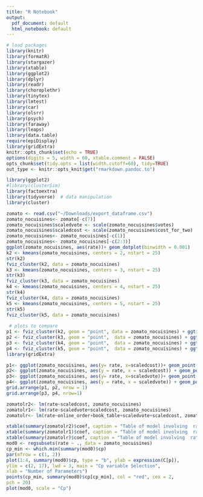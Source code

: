 ```yaml
---
title: "R Notebook"
output:
  pdf_document: default
  html_notebook: default
---
```

```r
# load packages
library(knitr)
library(formatR)
library(stargazer)
library(xtable)
library(ggplot2)    
library(dplyr)    
library(readr)    
library(choroplethr)
library(tinytex)
library(lmtest)
library(car)
library(olsrr)
library(psych)
library(faraway)
library(leaps)
library(data.table)
require(epiDisplay)
library(gridExtra)
knitr::opts_chunk$set(echo = TRUE)
options(digits = 5, width = 60, xtable.comment = FALSE)
opts_chunk$set(tidy.opts = list(width.cutoff=60), tidy=TRUE)
out_type <- knitr::opts_knit$get("rmarkdown.pandoc.to")
```
```r
library(ggplot2)
#library(clusterSim)
library(factoextra)
library(tidyverse)  # data manipulation
library(cluster)

```

```r
zomato <- read.csv("~/Downloads/export_dataframe.csv")
zomato_nocuisines<- zomato[-c(7)]
zomato_nocuisines$scaledvote <- scale(zomato_nocuisines$votes)
zomato_nocuisines$scaledcost <- scale(zomato_nocuisines$cost_for_two)
zomato_nocuisines<- zomato_nocuisines[-c(1)]
zomato_nocuisines<- zomato_nocuisines[-c(2:3)]
ggplot(zomato_nocuisines, aes(rate))+ geom_dotplot(binwidth = 0.001)
k2 <- kmeans(zomato_nocuisines, centers = 2, nstart = 25)
str(k2)
fviz_cluster(k2, data = zomato_nocuisines)
k3 <- kmeans(zomato_nocuisines, centers = 3, nstart = 25)
str(k3)
fviz_cluster(k3, data = zomato_nocuisines)
k4 <- kmeans(zomato_nocuisines, centers = 4, nstart = 25)
str(k4)
fviz_cluster(k4, data = zomato_nocuisines)
k5 <- kmeans(zomato_nocuisines, centers = 5, nstart = 25)
str(k5)
fviz_cluster(k5, data = zomato_nocuisines)
 
 # plots to compare
p1 <- fviz_cluster(k2, geom = "point", data = zomato_nocuisines) + ggtitle("k = 2")
p2 <- fviz_cluster(k3, geom = "point",  data = zomato_nocuisines) + ggtitle("k = 3")
p3 <- fviz_cluster(k4, geom = "point",  data = zomato_nocuisines) + ggtitle("k = 4")
p4 <- fviz_cluster(k5, geom = "point",  data = zomato_nocuisines) + ggtitle("k = 5")
library(gridExtra)
```


```r
p1<- ggplot(zomato_nocuisines, aes(y= rate, x=scaledcost))+ geom_point(aes(color = factor(online_order))) +labs(x= "Cost", y="Rate", title = "Rate vs Cost")+ geom_smooth(method = "lm")
p2<- ggplot(zomato_nocuisines, aes(y = rate, x = scaledcost)) + geom_point(aes(color = factor(book_table)))+labs(x= "Cost", y="Rate", title = "Rate vs Cost")+ geom_smooth(method = "lm")
p3<- ggplot(zomato_nocuisines, aes(y= rate, x=scaledvote))+ geom_point(aes(color = factor(online_order))) +labs(x= "Cost", y="Rate", title = "Rate vs Vote")+ geom_smooth(method = "lm")
p4<- ggplot(zomato_nocuisines, aes(y = rate, x = scaledvote)) + geom_point(aes(color = factor(book_table)))+labs(x= "Cost", y="Rate", title = "Rate vs Vote")+ geom_smooth(method = "lm")
grid.arrange(p1, p2, nrow = 1)
grid.arrange(p3, p4, nrow=1)
```

```r

zomatolr2<- lm(rate~scaledcost, zomato_nocuisines)
zomatolr1<- lm(rate~scaledvote+scaledcost, zomato_nocuisines)
zomatolr<- lm(rate~online_order+book_table+scaledvote+scaledcost, zomato_nocuisines)

```

\newpage

```r
xtable(summary(zomatolr2)$coef, caption = "Table of model involving  rate, and cost.")
xtable(summary(zomatolr1)$coef, caption = "Table of model involving  rate, cost, and vote.")
xtable(summary(zomatolr)$coef, caption = "Table of model involving  rate, online order, votes, cost, and book table.")
mod0 <- regsubsets(rate ~ ., data = zomato_nocuisines)
cp_min <- which.min(summary(mod0)$cp)
par(mfrow = c(1, 2))
plot(1:4, summary(mod0)$cp, type = "b", ylab = expression(C[p]),
ylim = c(2, 17), lwd = 3, main = "Cp variable Selection",
xlab = "Number of Parameters")
points(cp_min, summary(mod0)$cp[cp_min], col = "red", cex = 2,
pch = 20)
plot(mod0, scale = "Cp")
```
